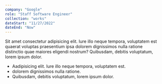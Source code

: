 ```yaml
---
company: "Google"
role: "Staff Software Engineer"
collection: "works"
dateStart: "11/27/2022"
dateEnd: "Now"
---
```


Sit amet consectetur adipisicing elit. Iure illo neque tempora, voluptatem est quaerat voluptas praesentium ipsa dolorem dignissimos nulla ratione distinctio quae maiores eligendi nostrum? Quibusdam, debitis voluptatum, lorem ipsum dolor.

- Aadipisicing elit. Iure illo neque tempora, voluptatem est.
- dolorem dignissimos nulla ratione.
- Quibusdam, debitis voluptatum, lorem ipsum dolor.
